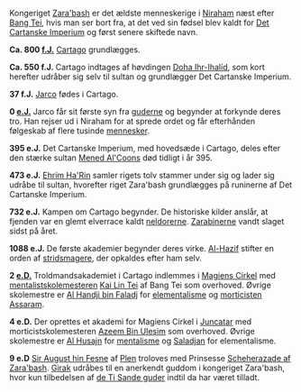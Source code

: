 {{title:Zara'bashs historie}}
{{author:Laura Holmegaard}}
{{timestamp:2009-11-24T08:58:54Z}}
{{copyright:Zara'bashs historie}}
Kongeriget [[Zara'bash]] er det ældste menneskerige i [[Niraham]] næst efter [[Bang Tei]], hvis man ser bort fra, at det ved sin fødsel blev kaldt for [[Det Cartanske Imperium]] og først senere skiftede navn.

'''Ca. 800 [[f.J.]]'''	[[Cartago]] grundlægges.

'''Ca. 550 f.J.'''	Cartago indtages af høvdingen [[Doha Ihr-Ihalíd]], som kort herefter udråber sig selv til sultan og grundlægger Det Cartanske Imperium.

'''37 f.J.'''	        [[Jarco]] fødes i Cartago.

'''0 [[e.J.]]'''	Jarco får sit første syn fra [[guderne]] og begynder at forkynde deres tro. Han rejser ud i Niraham for at sprede ordet og får efterhånden følgeskab af flere tusinde [[menneske|mennesker]].

'''395 e.J.'''	Det Cartanske Imperium, med hovedsæde i Cartago, deles efter den stærke sultan [[Mened Al'Coon|Mened Al'Coons]] død tidligt i år 395.

'''473 e.J.'''	[[Ehrím Ha'Rin]] samler rigets tolv stammer under sig og lader sig udråbe til sultan, hvorefter riget Zara'bash grundlægges på runinerne af Det Cartanske Imperium.

'''732 e.J.'''	Kampen om Cartago begynder. De historiske kilder anslår, at fjenden var en glemt elverrace kaldt [[neldor|neldorerne]]. [[Zarabiner|Zarabinerne]] vandt slaget sidst på året.

'''1088 e.J.'''	De første akademier begynder deres virke. [[Al-Hazif]] stifter en orden af [[Al-Hazifs Broderskab|stridsmagere]], der opkaldes efter ham selv. 

'''2 [[e.D.]]'''      Troldmandsakademiet i Cartago indlemmes i [[Magiens Cirkel]] med [[skolemester|mentalistskolemesteren]] [[Kai Lin Tei]] af Bang Tei som overhoved. Øvrige skolemestre er [[Al Handji bin Faladj]] for [[elementalisme]] og [[morticist|morticisten]] [[Assaram]].

'''4 e.D.'''	        Der oprettes et akademi for Magiens Cirkel i [[Juncatar]] med morticistskolemesteren [[Azeem Bin Ulesim]] som overhoved. Øvrige skolemestre er [[Al Husajn]] for [[mentalisme]] og [[Saladjan]] for elementalisme.

'''9 e.D'''	        [[Sir August hin Fesne]] af [[Plen]] troloves med Prinsesse [[Scheherazade af Zara'bash]]. [[Girak]] udråbes til en anerkendt guddom i kongeriget Zara'bash, hvor kun tilbedelsen af [[de Ti Sande guder]] indtil da har været tilladt.